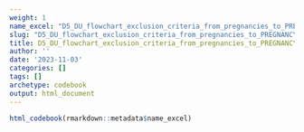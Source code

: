 ```yaml
---
weight: 1
name_excel: "D5_DU_flowchart_exclusion_criteria_from_pregnancies_to_PREGNANCY-COHORT_and_MS-PREGNANCY-COHORT.xlsx"
slug: "D5_DU_flowchart_exclusion_criteria_from_pregnancies_to_PREGNANCY-COHORT_and_MS-PREGNANCY-COHORT"
title: D5_DU_flowchart_exclusion_criteria_from_pregnancies_to_PREGNANCY-COHORT_and_MS-PREGNANCY-COHORT
author: ''
date: '2023-11-03'
categories: []
tags: []
archetype: codebook
output: html_document
---
```


```r
html_codebook(rmarkdown::metadata$name_excel)
```
